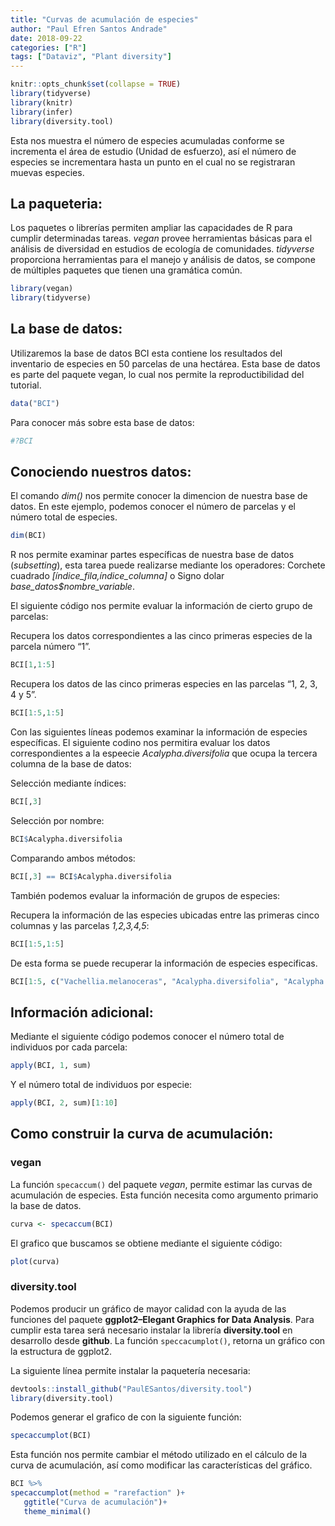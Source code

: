 ```yaml
---
title: "Curvas de acumulación de especies"
author: "Paul Efren Santos Andrade"
date: 2018-09-22
categories: ["R"]
tags: ["Dataviz", "Plant diversity"]
---
```


```r
knitr::opts_chunk$set(collapse = TRUE)
library(tidyverse)
library(knitr)
library(infer)
library(diversity.tool)
```


Esta nos muestra el número de especies acumuladas conforme se incrementa el área de estudio (Unidad de esfuerzo), así el número de especies se incrementara hasta un punto en el cual no se registraran muevas especies.


## La paqueteria:

Los paquetes o librerías permiten ampliar las capacidades de R para cumplir determinadas tareas. *vegan*  provee herramientas básicas para el análisis de diversidad en estudios de ecología de comunidades. *tidyverse* proporciona herramientas para el manejo y análisis de datos, se compone de múltiples paquetes que tienen una gramática común.

```r
library(vegan)
library(tidyverse)
```


## La base de datos:

Utilizaremos la base de datos BCI esta contiene los resultados del inventario de especies en 50 parcelas de una hectárea. Esta base de datos es parte del paquete vegan, lo cual nos permite la reproductibilidad del tutorial.

```r
data("BCI")
```

Para conocer más sobre esta base de datos:

```r
#?BCI
```


## Conociendo nuestros datos:

El comando *dim()* nos permite conocer la dimencion de nuestra base de datos. En este ejemplo, podemos conocer el  número de parcelas y el  número  total de especies.

```r
dim(BCI)
```

R nos permite examinar partes específicas de nuestra base de datos (*subsetting*), esta tarea puede realizarse mediante los operadores: Corchete cuadrado *[índice_fila,índice_columna]* o Signo dolar *base_datos$nombre_variable*.

El siguiente código nos permite evaluar la información de cierto grupo de parcelas:

Recupera los datos correspondientes a las cinco primeras especies de la parcela número "1".

```r
BCI[1,1:5] 
```

Recupera los datos de las cinco primeras especies en las parcelas "1, 2, 3, 4 y 5".

```r
BCI[1:5,1:5]

```


Con las siguientes líneas podemos examinar la información de especies específicas. El siguiente codino nos permitira evaluar los datos correspondientes a la espeecie *Acalypha.diversifolia* que ocupa la tercera columna de la base de datos:

Selección mediante índices:

```r
BCI[,3]
```

Selección por nombre:

```r
BCI$Acalypha.diversifolia
```

Comparando ambos métodos: 

```r
BCI[,3] == BCI$Acalypha.diversifolia
```


También podemos evaluar la información de grupos de especies: 

Recupera la información de las especies ubicadas entre las primeras cinco columnas y las parcelas *1,2,3,4,5*:

```r
BCI[1:5,1:5] 
```

De esta forma se puede recuperar la información  de especies especificas.

```r

BCI[1:5, c("Vachellia.melanoceras", "Acalypha.diversifolia", "Acalypha.macrostachya")] 
```

## Información adicional:

Mediante el siguiente código podemos conocer el número total de individuos por cada parcela:

```r
apply(BCI, 1, sum)
```

Y el número total de individuos por especie: 

```r
apply(BCI, 2, sum)[1:10]
```

## Como construir la curva de acumulación: 

### vegan

La función `specaccum()` del paquete *vegan*, permite estimar las curvas de acumulación de especies. Esta función necesita como argumento primario la base de datos. 

```r
curva <- specaccum(BCI)
```

El grafico que buscamos se obtiene mediante el siguiente código: 

```r
plot(curva)
```

### diversity.tool 

Podemos producir un gráfico de mayor calidad con la ayuda de las funciones del paquete **ggplot2–Elegant Graphics for Data Analysis**. Para cumplir esta tarea será necesario instalar la librería **diversity.tool** en desarrollo desde **github**. La función `speccacumplot()`, retorna un gráfico con la estructura de ggplot2.


La siguiente línea permite instalar la paquetería necesaria:

```r
devtools::install_github("PaulESantos/diversity.tool")
library(diversity.tool)
```

Podemos generar el grafico de con la siguiente función:

```r
specaccumplot(BCI)
```

Esta función nos permite cambiar el método utilizado en el cálculo de la curva de acumulación, así como modificar las características del gráfico.

```r
BCI %>% 
specaccumplot(method = "rarefaction" )+
   ggtitle("Curva de acumulación")+
   theme_minimal()
```


